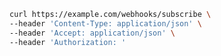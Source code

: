 ```bash SubscribeToWebhooks.sh
curl https://example.com/webhooks/subscribe \
--header 'Content-Type: application/json' \
--header 'Accept: application/json' \
--header 'Authorization: '
```
